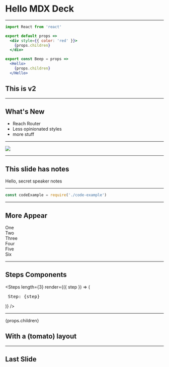 

<Head>
  <title>MDX Deck Demo</title>
</Head>

# Hello MDX Deck

---

```jsx
import React from 'react'

export default props =>
  <div style={{ color: 'red' }}>
    {props.children}
  </div>

export const Beep = props =>
  <Hello>
    {props.children}
  </Hello>

```

## This is v2

---

## What's New

<ul>
  <Appear>
    <li>Reach Router</li>
    <li>Less opinionated styles</li>
    <li>more stuff</li>
  </Appear>
</ul>

---

<Image
  src='https://source.unsplash.com/random/1024x768'
  size='contain'
/>

---

## This slide has notes

<Notes>
  Hello, secret speaker notes
</Notes>

---

```js
const codeExample = require('./code-example')
```

---

## More Appear

<Appear>
  <div>One</div>
  <div>Two</div>
  <div>Three</div>
  <div>Four</div>
  <div>Five</div>
  <div>Six</div>
</Appear>

---

## Steps Components

<Steps
  length={3}
  render={({ step }) => (
    <pre>
      Step: {step}
    </pre>
  )}
/>

---

  <div
    style={{
      width: '100vw',
      height: '100vh',
      display: 'flex',
      flexDirection: 'column',
      alignItems: 'center',
      justifyContent: 'center',
      backgroundColor: 'tomato'
    }}>
    {props.children}
  </div>

## With a (tomato) layout

---

## Last Slide


